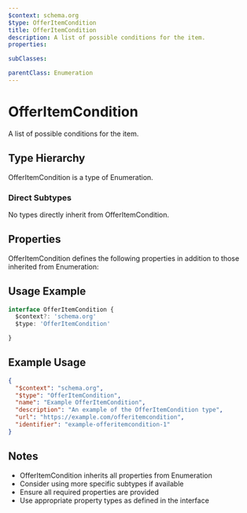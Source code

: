 ```yaml
---
$context: schema.org
$type: OfferItemCondition
title: OfferItemCondition
description: A list of possible conditions for the item.
properties:

subClasses:

parentClass: Enumeration
---
```


# OfferItemCondition

A list of possible conditions for the item.

## Type Hierarchy

OfferItemCondition is a type of Enumeration.

### Direct Subtypes

No types directly inherit from OfferItemCondition.

## Properties

OfferItemCondition defines the following properties in addition to those inherited from Enumeration:



## Usage Example

```typescript
interface OfferItemCondition {
  $context?: 'schema.org'
  $type: 'OfferItemCondition'

}
```

## Example Usage

```json
{
  "$context": "schema.org",
  "$type": "OfferItemCondition",
  "name": "Example OfferItemCondition",
  "description": "An example of the OfferItemCondition type",
  "url": "https://example.com/offeritemcondition",
  "identifier": "example-offeritemcondition-1"
}
```

## Notes

- OfferItemCondition inherits all properties from Enumeration
- Consider using more specific subtypes if available
- Ensure all required properties are provided
- Use appropriate property types as defined in the interface
